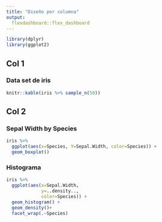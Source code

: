 ```yaml
---
title: "Diseño por columna"
output: 
  flexdashboard::flex_dashboard
---
```



```r
library(dplyr)
library(ggplot2)
```



Col 1
----------------

### Data set de iris

```r
knitr::kable(iris %>% sample_n(50))
```



Col 2
----------------
### Sepal Width by Species
```r
iris %>% 
  ggplot(aes(x=Species, Y=Sepal.Width, color=Species)) + 
  geom_boxplot()
```

### Histograma
```r
iris %>%
  ggplot(aes(x=Sepal.Width, 
             y=..density.., 
             color=Species)) + 
  geom_histogram() +
  geom_density()+
  facet_wrap(.~Species)
```


